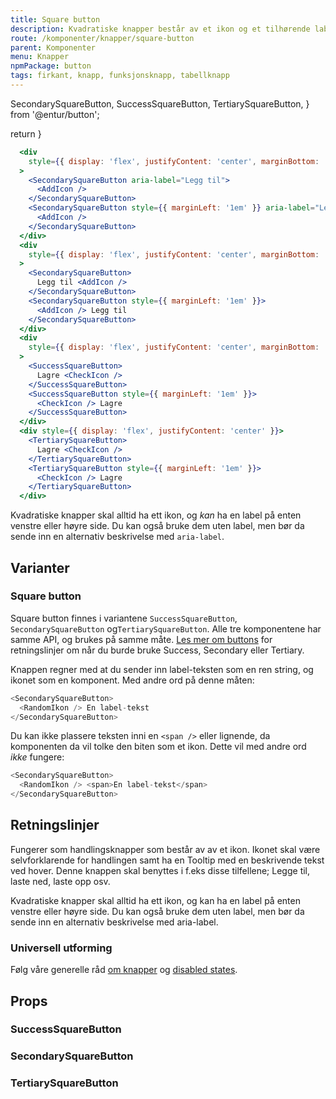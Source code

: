 ```yaml
---
title: Square button
description: Kvadratiske knapper består av et ikon og et tilhørende label. Knappen kan benyttes for eksempel til; Legg til, Last ned, Last opp osv.
route: /komponenter/knapper/square-button
parent: Komponenter
menu: Knapper
npmPackage: button
tags: firkant, knapp, funksjonsknapp, tabellknapp
---
```


SecondarySquareButton,
SuccessSquareButton,
TertiarySquareButton,
} from '@entur/button';

  return <SEO title={props.pageContext.frontmatter.title} description={props.pageContext.frontmatter.description} pathname={props.pageContext.frontmatter.route} />
}

<PageHeader />

```jsx
  <div
    style={{ display: 'flex', justifyContent: 'center', marginBottom: '1em' }}
  >
    <SecondarySquareButton aria-label="Legg til">
      <AddIcon />
    </SecondarySquareButton>
    <SecondarySquareButton style={{ marginLeft: '1em' }} aria-label="Legg til">
      <AddIcon />
    </SecondarySquareButton>
  </div>
  <div
    style={{ display: 'flex', justifyContent: 'center', marginBottom: '1em' }}
  >
    <SecondarySquareButton>
      Legg til <AddIcon />
    </SecondarySquareButton>
    <SecondarySquareButton style={{ marginLeft: '1em' }}>
      <AddIcon /> Legg til
    </SecondarySquareButton>
  </div>
  <div
    style={{ display: 'flex', justifyContent: 'center', marginBottom: '1em' }}
  >
    <SuccessSquareButton>
      Lagre <CheckIcon />
    </SuccessSquareButton>
    <SuccessSquareButton style={{ marginLeft: '1em' }}>
      <CheckIcon /> Lagre
    </SuccessSquareButton>
  </div>
  <div style={{ display: 'flex', justifyContent: 'center' }}>
    <TertiarySquareButton>
      Lagre <CheckIcon />
    </TertiarySquareButton>
    <TertiarySquareButton style={{ marginLeft: '1em' }}>
      <CheckIcon /> Lagre
    </TertiarySquareButton>
  </div>
```

Kvadratiske knapper skal alltid ha ett ikon, og _kan_ ha en label på enten venstre eller høyre side. Du kan også bruke dem uten label, men bør da sende inn en alternativ beskrivelse med `aria-label`.

## Varianter

### Square button

Square button finnes i variantene `SuccessSquareButton`, `SecondarySquareButton` og`TertiarySquareButton`.
Alle tre komponentene har samme API, og brukes på samme måte. [Les mer om buttons](/komponenter/knapper/button) for retningslinjer om når du burde bruke Success, Secondary eller Tertiary.

Knappen regner med at du sender inn label-teksten som en ren string, og ikonet som en komponent. Med andre ord på denne måten:

```js
<SecondarySquareButton>
  <RandomIkon /> En label-tekst
</SecondarySquareButton>
```

Du kan ikke plassere teksten inni en `<span />` eller lignende, da komponenten da vil tolke den biten som et ikon. Dette vil med andre ord _ikke_ fungere:

```js
<SecondarySquareButton>
  <RandomIkon /> <span>En label-tekst</span>
</SecondarySquareButton>
```

## Retningslinjer

Fungerer som handlingsknapper som består av av et ikon.
Ikonet skal være selvforklarende for handlingen samt ha en Tooltip med en beskrivende tekst ved hover.
Denne knappen skal benyttes i f.eks disse tilfellene; Legge til, laste ned, laste opp osv.

Kvadratiske knapper skal alltid ha ett ikon, og kan ha en label på enten venstre eller høyre side.
Du kan også bruke dem uten label, men bør da sende inn en alternativ beskrivelse med aria-label.

### Universell utforming

Følg våre generelle råd [om knapper](/komponenter/knapper/button) og [disabled states](/komponenter/knapper/button#disabled-state).

## Props

### SuccessSquareButton

<ImportStatement imports="SuccessSquareButton" packageName={props.pageContext.frontmatter.npmPackage} />
<Props componentName="SuccessSquareButton" />

### SecondarySquareButton

<ImportStatement imports="SecondarySquareButton" packageName={props.pageContext.frontmatter.npmPackage} />
<Props componentName="SecondarySquareButton" />

### TertiarySquareButton

<ImportStatement imports="TertiarySquareButton" packageName={props.pageContext.frontmatter.npmPackage} />
<Props componentName="TertiarySquareButton" />
